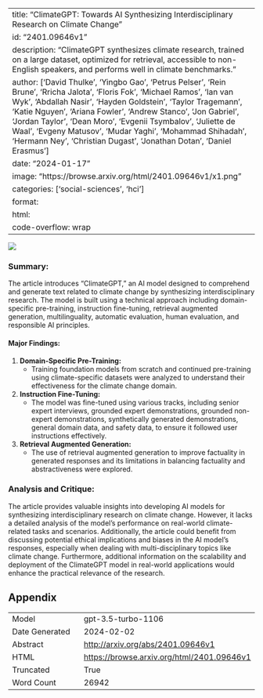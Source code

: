 
---
title: "ClimateGPT: Towards AI Synthesizing Interdisciplinary Research on Climate Change"
id: "2401.09646v1"
description: "ClimateGPT synthesizes climate research, trained on a large dataset, optimized for retrieval, accessible to non-English speakers, and performs well in climate benchmarks."
author: ['David Thulke', 'Yingbo Gao', 'Petrus Pelser', 'Rein Brune', 'Rricha Jalota', 'Floris Fok', 'Michael Ramos', 'Ian van Wyk', 'Abdallah Nasir', 'Hayden Goldstein', 'Taylor Tragemann', 'Katie Nguyen', 'Ariana Fowler', 'Andrew Stanco', 'Jon Gabriel', 'Jordan Taylor', 'Dean Moro', 'Evgenii Tsymbalov', 'Juliette de Waal', 'Evgeny Matusov', 'Mudar Yaghi', 'Mohammad Shihadah', 'Hermann Ney', 'Christian Dugast', 'Jonathan Dotan', 'Daniel Erasmus']
date: "2024-01-17"
image: "https://browse.arxiv.org/html/2401.09646v1/x1.png"
categories: ['social-sciences', 'hci']
format:
  html:
    code-overflow: wrap
---

![](https://browse.arxiv.org/html/2401.09646v1/x1.png)

### **Summary:**
The article introduces "ClimateGPT," an AI model designed to comprehend and generate text related to climate change by synthesizing interdisciplinary research. The model is built using a technical approach including domain-specific pre-training, instruction fine-tuning, retrieval augmented generation, multilinguality, automatic evaluation, human evaluation, and responsible AI principles.

#### Major Findings:
1. **Domain-Specific Pre-Training:**
    - Training foundation models from scratch and continued pre-training using climate-specific datasets were analyzed to understand their effectiveness for the climate change domain.

2. **Instruction Fine-Tuning:**
    - The model was fine-tuned using various tracks, including senior expert interviews, grounded expert demonstrations, grounded non-expert demonstrations, synthetically generated demonstrations, general domain data, and safety data, to ensure it followed user instructions effectively.

3. **Retrieval Augmented Generation:**
    - The use of retrieval augmented generation to improve factuality in generated responses and its limitations in balancing factuality and abstractiveness were explored.

### **Analysis and Critique:**
The article provides valuable insights into developing AI models for synthesizing interdisciplinary research on climate change. However, it lacks a detailed analysis of the model's performance on real-world climate-related tasks and scenarios. Additionally, the article could benefit from discussing potential ethical implications and biases in the AI model's responses, especially when dealing with multi-disciplinary topics like climate change. Furthermore, additional information on the scalability and deployment of the ClimateGPT model in real-world applications would enhance the practical relevance of the research.

## Appendix

|          |          |
|----------|----------|
| Model     | gpt-3.5-turbo-1106       |
| Date Generated     | 2024-02-02       |
| Abstract | [http://arxiv.org/abs/2401.09646v1](http://arxiv.org/abs/2401.09646v1)        |
| HTML     | [https://browse.arxiv.org/html/2401.09646v1](https://browse.arxiv.org/html/2401.09646v1)       |
| Truncated       | True       |
| Word Count       | 26942       |